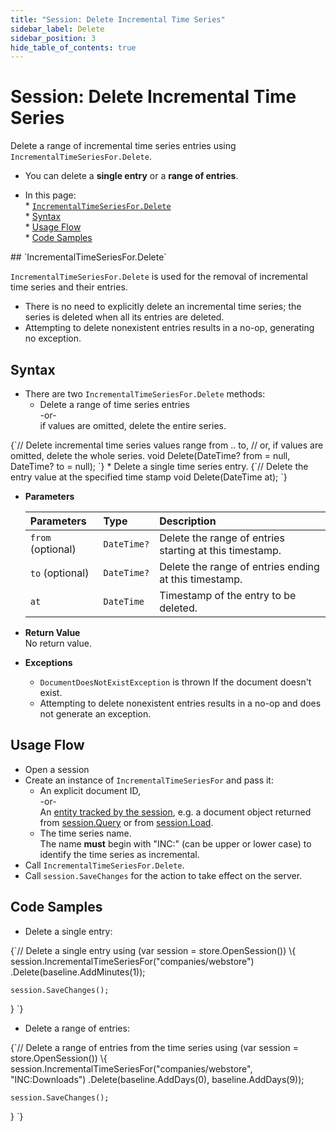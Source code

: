 ```yaml
---
title: "Session: Delete Incremental Time Series"
sidebar_label: Delete
sidebar_position: 3
hide_table_of_contents: true
---
```



# Session: Delete Incremental Time Series
<Admonition type="note" title="Note">

Delete a range of incremental time series entries using `IncrementalTimeSeriesFor.Delete`.  

* You can delete a **single entry** or a **range of entries**.  

* In this page:  
      * [`IncrementalTimeSeriesFor.Delete`](../../../../../document-extensions/timeseries/incremental-time-series/client-api/session/delete#incrementaltimeseriesfor.delete)  
       * [Syntax](../../../../../document-extensions/timeseries/incremental-time-series/client-api/session/delete#syntax)  
       * [Usage Flow](../../../../../document-extensions/timeseries/incremental-time-series/client-api/session/delete#usage-flow)  
       * [Code Samples](../../../../../document-extensions/timeseries/incremental-time-series/client-api/session/delete#code-samples)  
</Admonition>
## `IncrementalTimeSeriesFor.Delete`

`IncrementalTimeSeriesFor.Delete` is used for the removal of incremental time series and 
their entries.  

* There is no need to explicitly delete an incremental time series; 
  the series is deleted when all its entries are deleted.  
* Attempting to delete nonexistent entries results in a no-op, 
  generating no exception.  




## Syntax

* There are two `IncrementalTimeSeriesFor.Delete` methods:  
   * Delete a range of time series entries  
     -or-  
     if values are omitted, delete the entire series.  
<TabItem value="something" label="incremental_delete-values-range-or-all-values">
<CodeBlock language="csharp">
{`// Delete incremental time series values range from .. to,
// or, if values are omitted, delete the whole series.
void Delete(DateTime? from = null, DateTime? to = null);
`}
</CodeBlock>
</TabItem>
   * Delete a single time series entry.  
<TabItem value="something" label="incremental_delete-value-at-timestamp">
<CodeBlock language="csharp">
{`// Delete the entry value at the specified time stamp
void Delete(DateTime at);
`}
</CodeBlock>
</TabItem>

* **Parameters**  

    | Parameters | Type | Description |
    |:-------------|:-------------|:-------------|
    | `from` (optional) | `DateTime?` | Delete the range of entries starting at this timestamp. |
    | `to` (optional) | `DateTime?` | Delete the range of entries ending at this timestamp. |
    | `at` | `DateTime` | Timestamp of the entry to be deleted. |

* **Return Value**  
  No return value.  

* **Exceptions**  
   * `DocumentDoesNotExistException` is thrown If the document doesn't exist.  
   * Attempting to delete nonexistent entries results in a no-op and does not generate an exception.  



## Usage Flow

* Open a session  
* Create an instance of `IncrementalTimeSeriesFor` and pass it:  
    * An explicit document ID,  
      -or-  
      An [entity tracked by the session](../../../../../client-api/session/loading-entities), 
      e.g. a document object returned from [session.Query](../../../../../client-api/session/querying/how-to-query) 
      or from [session.Load](../../../../../client-api/session/loading-entities#load).  
    * The time series name.  
      The name **must** begin with "INC:" (can be upper or lower case) to identify the time series as incremental.  
* Call `IncrementalTimeSeriesFor.Delete`.  
* Call `session.SaveChanges` for the action to take effect on the server.  



## Code Samples

* Delete a single entry:  
<TabItem value="something" label="incremental_delete-single-entry">
<CodeBlock language="csharp">
{`// Delete a single entry
using (var session = store.OpenSession())
\{
    session.IncrementalTimeSeriesFor<Downloads>("companies/webstore")
        .Delete(baseline.AddMinutes(1));

    session.SaveChanges();
\}
`}
</CodeBlock>
</TabItem>

* Delete a range of entries:  
<TabItem value="something" label="incremental_delete-entries-range">
<CodeBlock language="csharp">
{`// Delete a range of entries from the time series
using (var session = store.OpenSession())
\{
    session.IncrementalTimeSeriesFor("companies/webstore", "INC:Downloads")
        .Delete(baseline.AddDays(0), baseline.AddDays(9));

    session.SaveChanges();
\}
`}
</CodeBlock>
</TabItem>




